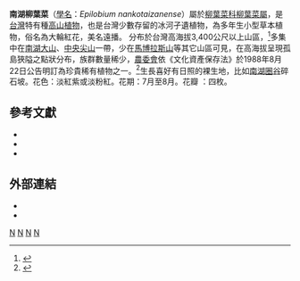 {{Speciesbox 
| taxon = Epilobium nankotaizanense
| authority = [[山本由松|Yoshimatsu Yamamoto]], 1926
}}
'''南湖柳葉菜'''（[[學名|學名]]：''Epilobium nankotaizanense''）屬於[[柳葉菜科|柳葉菜科]][[柳葉菜屬|柳葉菜屬]]，是[[台灣|台灣]]特有種[[高山植物|高山植物]]，也是台灣少數存留的冰河孑遺植物，為多年生小型草本植物，俗名為大輪紅花，美名遠播。
分布於台灣高海拔3,400公尺以上山區，<ref name="nmns">{{cite web |title=南湖柳葉菜(10/04) |at=花果曆〉回顧2005年花果曆〉秋季(8.9.10月) |publisher=[[國立自然科學博物館|國立自然科學博物館]] |date=2020-02-01 |url=https://www.nmns.edu.tw/flowers/2005/fall/10-04/ |access-date=2022-05-15 |archive-date=2021-03-03 |archive-url=https://web.archive.org/web/20210303233323/https://www.nmns.edu.tw/flowers/2005/fall/10-04/ }}</ref>{{r|戶外版百岳全集第二代}}{{rp|上冊212}}多集中在[[南湖大山|南湖大山]]、[[中央尖山|中央尖山]]一帶，少在[[馬博拉斯山|馬博拉斯山]]等其它山區可見，在高海拔呈現孤島狹隘之點狀分布，族群數量稀少，[[農委會|農委會]]依《文化資產保存法》於1988年8月22日公告明訂為珍貴稀有植物之一。<ref name="rare_plant_1988">{{cite web |title=珍貴稀有植物 |at=物種保育 > 植物保育 |publisher=[[行政院農業委員會林務局|行政院農業委員會林務局]] |website=自然保育網 |date=2020-04-29 |url=https://conservation.forest.gov.tw/0000037 |access-date=2022-05-14 |archive-date=2021-02-10 |archive-url=https://web.archive.org/web/20210210152548/https://conservation.forest.gov.tw/0000037 }}</ref>生長喜好有日照的裸生地，比如[[南湖圈谷|南湖圈谷]]碎石坡。花色：淡紅紫或淡粉紅。花期：7月至8月。花瓣 ：四枚。

==參考文獻==
<div class="references-small">
{{reflist|
<ref name="戶外版百岳全集第二代">{{cite book |title=第二世代台灣-{百岳}-全集 |author1=百岳2.0小組 |editor=陳遠建 |edition=初版 |date=2007-08-31 |location=台北市 |publisher=戶外生活 |isbn=978-986-6994-39-5}}</ref>
}}
*{{cite web|url=http://www.newtaiwan.com.tw/bulletinview.jsp?bulletinid=6935|title=【深入太魯閣】南湖圈谷　冰河生態基因庫|work=新台灣新聞週刊　第240期|author=游登良|publisher=本土文化事業有限公司|language=zh-tw|date=2000-10-30}}{{dead link|date=2017年11月 |bot=InternetArchiveBot |fix-attempted=yes }}
*{{cite web |url = http://tesri.coa.gov.tw/files/web_articles_files/tesri/520/209.pdf |title = 宜蘭縣植物資源 |work = 特有生物研究保育中心 |publisher = 特有生物研究保育中心 |language = zh-tw |accessdate = 2010-10-08 }}{{dead link|date=2017年11月 |bot=InternetArchiveBot |fix-attempted=yes }}
*{{cite web |url = http://www.gio.gov.tw/info/ecology/Chinese/plant/ColdPlant/ColdPlant02.htm |title = 南湖柳葉菜  X檔案 |work = 高山寒原帶植物群落 |publisher = 新聞局生態保育網 |language = zh-tw |accessdate = 2010-10-08 |deadurl = yes |archiveurl = https://web.archive.org/web/20101230045336/http://www.gio.gov.tw/info/ecology/Chinese/plant/ColdPlant/ColdPlant02.htm |archivedate = 2010-12-30 }}
</div>

==外部連結==
* {{cite web |title=南湖柳葉菜 |format=image |author=山本由松 |author-link=山本由松 |origyear=此種之描述素描出自《續臺灣植物圖譜》1925-1932 |publisher=[[國立臺灣大學植物標本館|國立臺灣大學植物標本館]] (TAI) NTM-DN-114-2 |via=[[中央研究院|中央研究院]]數位文化中心 開放博物館 |url=https://openmuseum.tw/muse/digi_object/69356e40d0e879f1ac7b4cc22221ced9}}
* {{cite web |title=南湖柳葉菜模式標本 |author=佐佐木舜一 |author-link=佐佐木舜一 |date=1922-07-24 |publisher=[[國立臺灣大學植物標本館|國立臺灣大學植物標本館]] (TAI) NTM-DN-114-3 |via=[[中央研究院|中央研究院]]數位文化中心 開放博物館 |url=https://openmuseum.tw/muse/digi_object/77431571bce64f33d00eba2f2862ff0a}}

{{Taxonbar}}

{{中華民國自然地景}}
[[Category:柳葉菜屬|N]]
[[Category:孑遺植物|N]]
[[Category:臺灣特有植物|N]]
[[Category:臺灣珍貴稀有植物|N]]